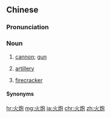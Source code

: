 {{also|火砲}}
==Chinese==
{{zh-forms|alt=火砲}}

===Pronunciation===
{{zh-pron
|m=huǒpào
|m-s=ho3pao4
|c=fo2 paau3
|mn=hóe-phàu/hé-phàu
|cat=n
}}

===Noun===
{{zh-noun}}

# [[cannon]]; [[gun]]
# {{lb|zh|military}} [[artillery]]
# [[firecracker]]

====Synonyms====
{{zh-dial|鞭炮}}

[[hr:火炮]]
[[mg:火炮]]
[[ja:火炮]]
[[chr:火炮]]
[[zh:火炮]]